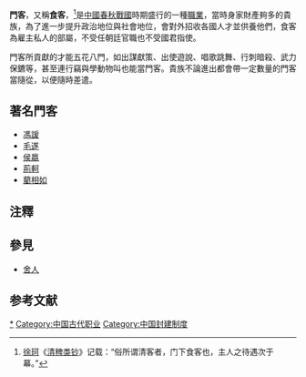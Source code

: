 {{otheruses|subject=中國古代的一種職業|other=食客其他意義|食客}}
'''門客'''，又稱'''食客'''，<ref>[[徐珂|徐珂]]《[[清稗类钞|清稗类钞]]》记载：“俗所谓清客者，门下食客也，主人之待遇次于幕。”</ref>是[[中國|中國]][[春秋戰國|春秋戰國]]時期盛行的一種[[職業|職業]]，當時身家財產夠多的貴族，為了進一步提升政治地位與社會地位，會對外招收各國人才並供養他們，食客為雇主私人的部屬，不受任朝廷官職也不受國君指使。

門客所貢獻的才能五花八門，如出謀獻策、出使遊說、唱歌跳舞、行刺暗殺、武力保鑣等，甚至連行竊與學動物叫也能當門客。貴族不論進出都會帶一定數量的門客當隨從，以便隨時差遣。

==著名門客==
*[[馮諼|馮諼]]
*[[毛遂|毛遂]]
*[[侯嬴|侯嬴]]
*[[荊軻|荊軻]]
*[[藺相如|藺相如]]

==注釋==
{{reflist}}

==參見==
*[[舍人|舍人]]

==参考文献==
<div class="references-small">
<references />
</div>
{{中國歷史小作品}}
[[Category:食客|*]]
[[Category:中国古代职业|Category:中国古代职业]]
[[Category:中国封建制度|Category:中国封建制度]]